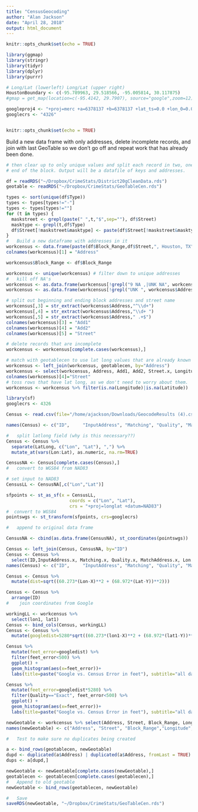 ```yaml
---
title: "CensusGeocoding"
author: "Alan Jackson"
date: "April 28, 2018"
output: html_document
---
```


```r
knitr::opts_chunk$set(echo = TRUE)
```


```r

library(ggmap)
library(stringr)
library(tidyr)
library(dplyr)
library(purrr)

# Long/Lat (lowerleft) Long/Lat (upper right)
HoustonBoundary <- c(-95.789963, 29.518566, -95.005814, 30.117875)
#gmap = get_map(location=c(-95.4142, 29.7907), source="google",zoom=12)

googleproj4 <- "+proj=merc +a=6378137 +b=6378137 +lat_ts=0.0 +lon_0=0.0 +x_0=0.0 +y_0=0 +k=1.0 +units=m +nadgrids=@null +wktext  +no_defs"
googlecrs <- "4326"


knitr::opts_chunk$set(echo = TRUE)
```

Build a new data frame with only addresses, delete incomplete records, and
join with last GeoTable so we don't go off and repeat work that has already
been done.


```r
# then clear up to only unique values and split each record in two, one for each
# end of the block. Output will be a datafile of keys and addresses.

df = readRDS("~/Dropbox/CrimeStats/District20gCleanData.rds")
geotable <- readRDS("~/Dropbox/CrimeStats/GeoTableCen.rds")

types <- sort(unique(df$Type))
types <- types[types!="-"]
types <- types[types!=""]
for (t in types) {
  maskstreet <- grepl(paste(" ",t,"$",sep=""), df$Street) 
  masktype <- grepl(t,df$Type)
  df$Street[!maskstreet&masktype] <- paste(df$Street[!maskstreet&masktype], df$Type[!maskstreet&masktype])
}
#   Build a new dataframe with addresses in it
workcensus <- data.frame(paste(df$Block_Range,df$Street,", Houston, TX"), stringsAsFactors = FALSE)
colnames(workcensus)[1] = "Address"

workcensus$Block_Range <- df$Block_Range

workcensus <- unique(workcensus) # filter down to unique addresses
#   kill off NA's
workcensus <- as.data.frame(workcensus[!grepl("9 NA ,|UNK NA", workcensus$Address),])
workcensus <- as.data.frame(workcensus[!grepl("UNK ", workcensus$Address),])

# split out beginning and ending block addresses and street name
workcensus[,3] = str_extract(workcensus$Address,"^\\d+")
workcensus[,4] = str_extract(workcensus$Address,"\\d+ ")
workcensus[,5] = str_extract(workcensus$Address," .+$")
colnames(workcensus)[3] = "Add1"
colnames(workcensus)[4] = "Add2"
colnames(workcensus)[5] = "Street"

# delete records that are incomplete
workcensus <- workcensus[complete.cases(workcensus),]

# match with geotablecen to use lat long values that are already known
workcensus <- left_join(workcensus, geotablecen, by="Address")
workcensus <- select(workcensus, Address, Add1, Add2, Street.x, Longitude, Latitude)
colnames(workcensus)[4]="Street"
# toss rows that have lat long, as we don't need to worry about them.
workcensus <- workcensus %>% filter(is.na(Longitude)|is.na(Latitude))

```


```r

library(sf)
googlecrs <- 4326

Census <- read.csv(file="/home/ajackson/Downloads/GeocodeResults (4).csv", header=FALSE)

names(Census) <- c("ID",	 "InputAddress", "Matching", "Quality", "MatchAddress", "LatLong", "TIGERID", "SideOfStreet")

#   split latlong field (why is this necessary??)
Census <- Census %>%
  separate(LatLong, c("Lon", "Lat"), ",") %>%
  mutate_at(vars(Lon:Lat), as.numeric, na.rm=TRUE)

CensusNA <- Census[complete.cases(Census),]
#   convert to WGS84 from NAD83

# set input to NAD83
CensusLL <- CensusNA[,c("Lon","Lat")]

sfpoints <- st_as_sf(x = CensusLL, 
                        coords = c("Lon", "Lat"),
                        crs = "+proj=longlat +datum=NAD83")
#  convert to WGS84
pointswgs <- st_transform(sfpoints, crs=googlecrs)

#   append to original data frame

CensusNA <- cbind(as.data.frame(CensusNA), st_coordinates(pointswgs))

Census <- left_join(Census, CensusNA, by="ID")
Census <- Census %>%
  select(ID,InputAddress.x, Matching.x, Quality.x, MatchAddress.x, Lon.x, Lat.x, X, Y)
names(Census) <- c("ID",	 "InputAddress", "Matching", "Quality", "MatchAddress", "Lon", "Lat", "X", "Y")

Census <- Census %>%
  mutate(dist=sqrt((60.273*(Lon-X)**2 + (68.972*(Lat-Y))**2)))

Census <- Census %>%
  arrange(ID)
#    join coordinates from Google

workingLL <- workcensus %>%
  select(lon1, lat1)
Census <- bind_cols(Census, workingLL)
Census <- Census %>%
  mutate(googledist=5280*sqrt((60.273*(lon1-X)**2 + (68.972*(lat1-Y))**2)))

Census %>%
  mutate(feet_error=googledist) %>%
  filter(feet_error<500) %>%
  ggplot() +
  geom_histogram(aes(x=feet_error))+
  labs(title=paste("Google vs. Census Error in feet"), subtitle="all data < 500 ft")

Census %>%
  mutate(feet_error=googledist*5280) %>%
  filter(Quality=="Exact", feet_error<500) %>%
  ggplot() +
  geom_histogram(aes(x=feet_error))+
  labs(title=paste("Google vs. Census Error in feet"), subtitle="all data with exact fit")

```



```r

newGeotable <- workcensus %>% select(Address, Street, Block_Range, Longitude, Latitude, StreetName)
names(newGeotable) <- c("Address", "Street", "Block_Range","Longitude", "Latitude", "GoogleName")

#   Test to make sure no duplicates being created

a <- bind_rows(geotablecen, newGeotable)
dupd <- duplicated(a$Address) | duplicated(a$Address, fromLast = TRUE)
dups <- a[dupd,]

newGeotable <- newGeotable[complete.cases(newGeotable),]
geotablecen <- geotablecen[complete.cases(geotablecen),]
#   Append to old geotable
newGeotable <- bind_rows(geotablecen, newGeotable)

#   Save
saveRDS(newGeotable, "~/Dropbox/CrimeStats/GeoTableCen.rds")

```